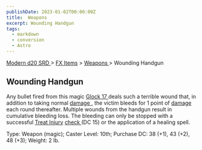 ```yaml
---
publishDate: 2023-01-02T00:00:00Z
title:  Weapons 
excerpt: Wounding Handgun
tags:
  - markdown
  - conversion
  - Astro
---
```


[ Modern d20 SRD ](/#modernD20) > [ FX Items](modern-d20-srd-fx-items-index) > [ Weapons ](modern-d20-srd-fx-items-weapons) > Wounding Handgun

##  Wounding Handgun

Any bullet fired from this magic [ Glock 17 ](modern-d20-srd-equipment-weapons-handguns) deals such a terrible wound that, in addition to taking
normal [ damage ](modern-d20-srd-combat-damage) , the victim bleeds for 1
point of [ damage ](modern-d20-srd-combat-damage) each round thereafter.
Multiple wounds from the handgun result in cumulative bleeding loss. The
bleeding can only be stopped with a successful [ Treat Injury](modern-d20-srd-skills-treat-injury) [ check ](modern-d20-srd-skills-skill-basics-php#skill-check-index) (DC 15) or the application of a healing spell.

Type: Weapon (magic); Caster Level: 10th; Purchase DC: 38 (+1), 43 (+2), 48
(+3); Weight: 2 lb.

